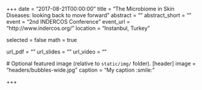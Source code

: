 +++
  date = "2017-08-21T00:00:00"
  title = "The Microbiome in Skin Diseases: looking back to move forward"
  abstract = ""
  abstract_short = ""
  event = "2nd INDERCOS Conference"
  event_url = "http://www.indercos.org/"
  location = "Instanbul, Turkey"
  
  selected = false
  math = true
  
  url_pdf = ""
  url_slides = ""
  url_video = ""
  
  # Optional featured image (relative to `static/img/` folder).
  [header]
  image = "headers/bubbles-wide.jpg"
  caption = "My caption :smile:"
  
  +++
    